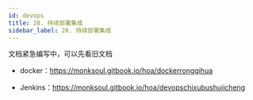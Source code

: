 ```yaml
---
id: devops
title: 28. 持续部署集成
sidebar_label: 28. 持续部署集成
---
```



<JoinGroup />

文档紧急编写中，可以先看旧文档

- docker：https://monksoul.gitbook.io/hoa/dockerrongqihua

- Jenkins：https://monksoul.gitbook.io/hoa/devopschixubushujicheng
